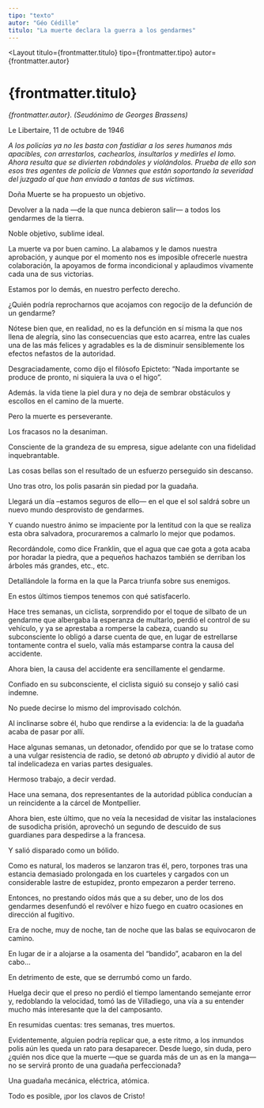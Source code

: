 ```yaml
---
tipo: "texto"
autor: "Géo Cédille"
titulo: "La muerte declara la guerra a los gendarmes"
---
```



<Layout
  titulo={frontmatter.titulo}
  tipo={frontmatter.tipo}
  autor={frontmatter.autor}
>

<Prose>

<ImageCaption
  mobileImgUrl={imagePolicia1}
  desktopImgUrl={imagePolicia1}
  alt=""
  caption="pie"
  clase="mt-20"
  hasCaption={true}
/>


# {frontmatter.titulo}
_{frontmatter.autor}. (Seudónimo de Georges Brassens)_

Le Libertaire, 11 de octubre de 1946

_A los policías ya no les basta con fastidiar a los seres humanos más apacibles, con arrestarlos, cachearlos, insultarlos y medirles el lomo. Ahora resulta que se divierten robándoles y violándolos. Prueba de ello son esos tres agentes de policía de Vannes que están soportando la severidad del juzgado al que han enviado a tantas de sus víctimas._

Doña Muerte se ha propuesto un objetivo.

Devolver a la nada —de la que nunca debieron salir— a todos los gendarmes de la tierra.

Noble objetivo, sublime ideal.

La muerte va por buen camino. La alabamos y le damos nuestra aprobación, y aunque por el momento nos es imposible ofrecerle nuestra colaboración, la apoyamos de forma incondicional y aplaudimos vivamente cada una de sus victorias.

Estamos por lo demás, en nuestro perfecto derecho.

¿Quién podría reprocharnos que acojamos con regocijo de la defunción de un gendarme?

Nótese bien que, en realidad, no es la defunción en sí misma la que nos llena de alegría, sino las consecuencias que esto acarrea, entre las cuales una de las más felices y agradables es la de disminuir sensiblemente los efectos nefastos de la autoridad.

Desgraciadamente, como dijo el filósofo Epicteto: “Nada importante se produce de pronto, ni siquiera la uva o el higo”.

Además. la vida tiene la piel dura y no deja de sembrar obstáculos y escollos en el camino de la muerte.

Pero la muerte es perseverante.

Los fracasos no la desaniman.

Consciente de la grandeza de su empresa, sigue adelante con una fidelidad inquebrantable.

Las cosas bellas son el resultado de un esfuerzo perseguido sin descanso.

Uno tras otro, los polis pasarán sin piedad por la guadaña.

Llegará un día –estamos seguros de ello— en el que el sol saldrá sobre un nuevo mundo desprovisto de gendarmes.

Y cuando nuestro ánimo se impaciente por la lentitud con la que se realiza esta obra salvadora, procuraremos a calmarlo lo mejor que podamos.

Recordándole, como dice Franklin, que el agua que cae gota a gota acaba por horadar la piedra, que a pequeños hachazos también se derriban los árboles más grandes, etc., etc.

Detallándole la forma en la que la Parca triunfa sobre sus enemigos.

En estos últimos tiempos tenemos con qué satisfacerlo.

Hace tres semanas, un ciclista, sorprendido por el toque de silbato de un gendarme que albergaba la esperanza de multarlo, perdió el control de su vehículo, y ya se aprestaba a romperse la cabeza, cuando su subconsciente lo obligó a darse cuenta de que, en lugar de estrellarse tontamente contra el suelo, valía más estamparse contra la causa del accidente.

Ahora bien, la causa del accidente era sencillamente el gendarme.

Confiado en su subconsciente, el ciclista siguió su consejo y salió casi indemne.

No puede decirse lo mismo del improvisado colchón.

Al inclinarse sobre él, hubo que rendirse a la evidencia: la de la guadaña acaba de pasar por allí.

Hace algunas semanas, un detonador, ofendido por que se lo tratase como a una vulgar resistencia de radio, se detonó _ab abrupto_ y dividió al autor de tal indelicadeza en varias partes desiguales.

Hermoso trabajo, a decir verdad.

Hace una semana, dos representantes de la autoridad pública conducían a un reincidente a la cárcel de Montpellier.

Ahora bien, este último, que no veía la necesidad de visitar las instalaciones de susodicha prisión, aprovechó un segundo de descuido de sus guardianes para despedirse a la francesa.

Y salió disparado como un bólido.

Como es natural, los maderos se lanzaron tras él, pero, torpones tras una estancia demasiado prolongada en los cuarteles y cargados con un considerable lastre de estupidez, pronto empezaron a perder terreno.

Entonces, no prestando oídos más que a su deber, uno de los dos gendarmes desenfundó el revólver e hizo fuego en cuatro ocasiones en dirección al fugitivo.

Era de noche, muy de noche, tan de noche que las balas se equivocaron de camino.

En lugar de ir a alojarse a la osamenta del “bandido”, acabaron en la del cabo…

En detrimento de este, que se derrumbó como un fardo.

Huelga decir que el preso no perdió el tiempo lamentando semejante error y, redoblando la velocidad, tomó las de Villadiego, una vía a su entender mucho más interesante que la del camposanto.

En resumidas cuentas: tres semanas, tres muertos.

Evidentemente, alguien podría replicar que, a este ritmo, a los inmundos polis aún les queda un rato para desaparecer. Desde luego, sin duda, pero ¿quién nos dice que la muerte —que se guarda más de un as en la manga— no se servirá pronto de una guadaña perfeccionada?

Una guadaña mecánica, eléctrica, atómica.

Todo es posible, ¡por los clavos de Cristo!

</Prose>
</Layout>
